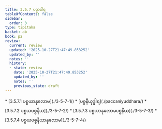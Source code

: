 ```yaml
---
title: 3.5.7 ပဉှာဝါရ
tableOfContents: false
sidebar:
  order: 3
type: tipitaka
basket: ab
book: p2
review:
  current: review
  updated: '2025-10-27T21:47:49.853252'
  updated_by: ''
  notes: ''
  history:
  - state: review
    date: '2025-10-27T21:47:49.853252'
    updated_by: ''
    notes: ''
    previous_state: draft
---
```



<ReviewStatus review={frontmatter.review} showDetails={true} />

<HypothesisAnnotation frontmatter={frontmatter} />

<DynamicBreadcrumb />



<TableOfContents book="p2" section="3.5.7">
* [3.5.7.1 ပစ္စယာနုလောမ](./3-5-7-1/)
* [ပစ္စနီယုဒ္ဓါရ](./paccaniyuddhara/)
* [3.5.7.2 ပစ္စယပစ္စနီယ](./3-5-7-2/)
* [3.5.7.3 ပစ္စယာနုလောမပစ္စနီယ](./3-5-7-3/)
* [3.5.7.4 ပစ္စယပစ္စနီယာနုလောမ](./3-5-7-4/)
</TableOfContents>